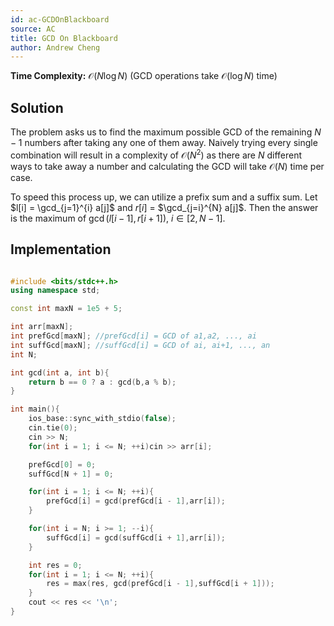 ```yaml
---
id: ac-GCDOnBlackboard
source: AC
title: GCD On Blackboard
author: Andrew Cheng
---
```


**Time Complexity:**
$\mathcal{O}(N \log N)$ (GCD operations take $\mathcal{O}(\log N)$ time)

## Solution
The problem asks us to find the maximum possible GCD of the remaining $N-1$ numbers
after taking any one of them away. Naively trying every single combination will result in a
complexity of $\mathcal{O}(N^2)$ as there are $N$ different ways to take away a number and calculating
the GCD will take $\mathcal{O}(N)$ time per case. 

To speed this process up, we can utilize a prefix sum and a suffix sum. Let $l[i] = \gcd_{j=1}^{i} a[j]$ and $r[i]$ = $\gcd_{j=i}^{N} a[j]$.
Then the answer is the maximum of $\gcd(l[i-1],r[i+1]),$ $i \in [2,N-1]$. 

## Implementation

<LanguageSection>
<CPPSection>

```cpp

#include <bits/stdc++.h>
using namespace std;

const int maxN = 1e5 + 5;

int arr[maxN];
int prefGcd[maxN]; //prefGcd[i] = GCD of a1,a2, ..., ai
int suffGcd[maxN]; //suffGcd[i] = GCD of ai, ai+1, ..., an
int N;

int gcd(int a, int b){
	return b == 0 ? a : gcd(b,a % b);
}

int main(){
	ios_base::sync_with_stdio(false);
	cin.tie(0);
	cin >> N;
	for(int i = 1; i <= N; ++i)cin >> arr[i];

	prefGcd[0] = 0;
	suffGcd[N + 1] = 0;

	for(int i = 1; i <= N; ++i){
		prefGcd[i] = gcd(prefGcd[i - 1],arr[i]);
	}

	for(int i = N; i >= 1; --i){
		suffGcd[i] = gcd(suffGcd[i + 1],arr[i]);
	}

	int res = 0;
	for(int i = 1; i <= N; ++i){
		res = max(res, gcd(prefGcd[i - 1],suffGcd[i + 1]));
	}
	cout << res << '\n';
}

```
</CPPSection>
</LanguageSection>
